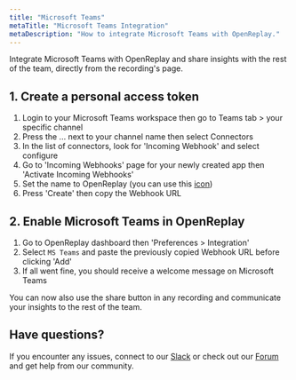 ```yaml
---
title: "Microsoft Teams"
metaTitle: "Microsoft Teams Integration"
metaDescription: "How to integrate Microsoft Teams with OpenReplay."
---
```


Integrate Microsoft Teams with OpenReplay and share insights with the rest of the team, directly from the recording's page.

## 1. Create a personal access token

1. Login to your Microsoft Teams workspace then go to Teams tab > your specific channel
2. Press the ... next to your channel name then select Connectors
3. In the list of connectors, look for 'Incoming Webhook' and select configure 
3. Go to 'Incoming Webhooks' page for your newly created app then 'Activate Incoming Webhooks'
4. Set the name to OpenReplay (you can use this <a href="https://docs.openreplay.com/static/OpenReplay.png" target="_blank">icon</a>)
5. Press 'Create' then copy the Webhook URL

## 2. Enable Microsoft Teams in OpenReplay

1. Go to OpenReplay dashboard then 'Preferences > Integration'
2. Select `MS Teams` and paste the previously copied Webhook URL before clicking 'Add'
3. If all went fine, you should receive a welcome message on Microsoft Teams

You can now also use the share button in any recording and communicate your insights to the rest of the team.

## Have questions?

If you encounter any issues, connect to our [Slack](https://slack.openreplay.com) or check out our [Forum](https://forum.openreplay.com) and get help from our community.

